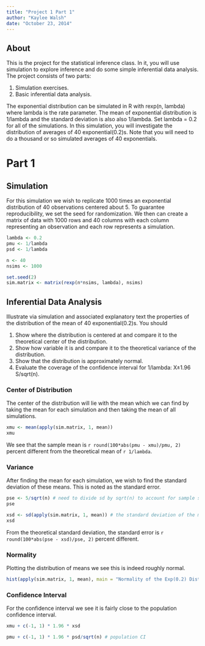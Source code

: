 ```yaml
---
title: "Project 1 Part 1"
author: "Kaylee Walsh"
date: "October 23, 2014"
---
```


## About

This is the project for the statistical inference class. In it, you will use simulation to explore inference and do some simple inferential data analysis. The project consists of two parts:

1. Simulation exercises.
2. Basic inferential data analysis.

The exponential distribution can be simulated in R with rexp(n, lambda) where lambda is the rate parameter. The mean of exponential distribution is 1/lambda and the standard deviation is also also 1/lambda. Set lambda = 0.2 for all of the simulations. In this simulation, you will investigate the distribution of averages of 40 exponential(0.2)s. Note that you will need to do a thousand or so simulated averages of 40 exponentials.


# Part 1
## Simulation

For this simulation we wish to replicate 1000 times an exponential distribution of 40 observations centered about 5. To guarantee reproducibility, we set the seed for randomization. We then can create a matrix of data with 1000 rows and 40 columns with each column representing an observation and each row represents a simulation.

```r
lambda <- 0.2
pmu <- 1/lambda
psd <- 1/lambda

n <- 40
nsims <- 1000

set.seed(2)
sim.matrix <- matrix(rexp(n*nsims, lambda), nsims)
```

## Inferential Data Analysis

Illustrate via simulation and associated explanatory text the properties of the distribution of the mean of 40 exponential(0.2)s.  You should

1. Show where the distribution is centered at and compare it to the theoretical center of the distribution.
2. Show how variable it is and compare it to the theoretical variance of the distribution.
3. Show that the distribution is approximately normal.
4. Evaluate the coverage of the confidence interval for 1/lambda: X±1.96 S/sqrt(n).

### Center of Distribution

The center of the distribution will lie with the mean which we can find by taking the mean for each simulation and then taking the mean of all simulations.

```r
xmu <- mean(apply(sim.matrix, 1, mean))
xmu
```

We see that the sample mean is `r round(100*abs(pmu - xmu)/pmu, 2)` percent different from the theoretical mean of `r 1/lambda`.

### Variance

After finding the mean for each simulation, we wish to find the standard deviation of these means. This is noted as the standard error.


```r
pse <- 5/sqrt(n) # need to divide sd by sqrt(n) to account for sample size
pse

xsd <- sd(apply(sim.matrix, 1, mean)) # the standard deviation of the means
xsd
```

From the theoretical standard deviation, the standard error is `r round(100*abs(pse - xsd)/pse, 2)` percent different.

### Normality

Plotting the distribution of means we see this is indeed roughly normal.

```r
hist(apply(sim.matrix, 1, mean), main = "Normality of the Exp(0.2) Distribution", xlab = "")
```

### Confidence Interval

For the confidence interval we see it is fairly close to the population confidence interval.

```r
xmu + c(-1, 1) * 1.96 * xsd

pmu + c(-1, 1) * 1.96 * psd/sqrt(n) # population CI
```

